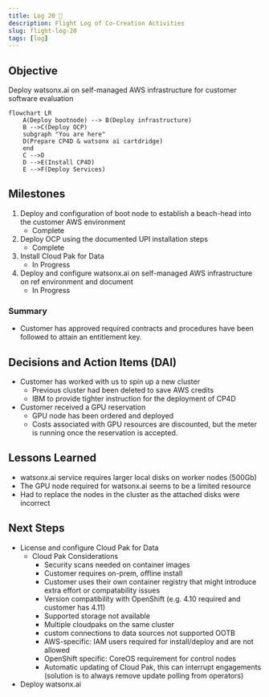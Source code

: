 ```yaml
---
title: Log 20 🛫
description: Flight Log of Co-Creation Activities
slug: flight-log-20
tags: [log]
---
```


## Objective
Deploy watsonx.ai on self-managed AWS infrastructure for customer software evaluation

```mermaid
flowchart LR
    A(Deploy bootnode) --> B(Deploy infrastructure)
    B -->C(Deploy OCP)
    subgraph "You are here"
    D(Prepare CP4D & watsonx ai cartdridge)
    end
    C -->D
    D -->E(Install CP4D)
    E -->F(Deploy Services)
```


## Milestones
1. Deploy and configuration of boot node to establish a beach-head into the customer AWS environment
    - Complete
2. Deploy OCP using the documented UPI installation steps
    - Complete
3. Install Cloud Pak for Data
    - In Progress
4. Deploy and configure watsonx.ai on self-managed AWS infrastructure on ref environment and document
    - In Progress

### Summary
- Customer has approved required contracts and procedures have been followed to attain an entitlement key.

## Decisions and Action Items (DAI)
- Customer has worked with us to spin up a new cluster
    - Previous cluster had been deleted to save AWS credits
    - IBM to provide tighter instruction for the deployment of CP4D
- Customer received a GPU reservation
    - GPU node has been ordered and deployed
    - Costs associated with GPU resources are discounted, but the meter is running once the reservation is accepted.

## Lessons Learned
- watsonx.ai service requires larger local disks on worker nodes (500Gb)
- The GPU node required for watsonx.ai seems to be a limited resource
- Had to replace the nodes in the cluster as the attached disks were incorrect

## Next Steps
- License and configure Cloud Pak for Data
    - Cloud Pak Considerations
        - Security scans needed on container images 
        - Customer requires on-prem, offline install
        - Customer uses their own container registry that might introduce extra effort or compatability issues 
        - Version compatibility with OpenShift (e.g. 4.10 required and customer has 4.11) 
        - Supported storage not available 
        - Multiple cloudpaks on the same cluster 
        - custom connections to data sources not supported OOTB 
        - AWS-specific: IAM users required for install/deploy and are not allowed 
        - OpenShift specific: CoreOS requirement for control nodes 
        - Automatic updating of Cloud Pak, this can interrupt engagements (solution is to always remove update polling from operators)
- Deploy watsonx.ai